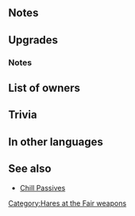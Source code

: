 {{Weapon Infobox
|tagid=SID_フギンの魔卵
|weaponType=Blue Tome
|userVersion1=Weapon
|userVersion2=Gleam
|might=14
|range=2
|effect=Grants Res+3. At start of turn, if unit's HP ≥ 50%, inflicts Atk/Def-5 on foe on the enemy team with the lowest Res through its next action.
|cost=400
|exclusive=Yes
|statModifiers=0,14,0,0,3
|required=Thoron
|SE=se_effect_dime_thunder.flac
|refinePaths=default
|refineSP=400
|refineMedals=500
|refineDews=200
|upgradedEffect=Grants Res+3. At start of turn, if any foes have the highest Atk or Spd on the enemy team, inflicts -7 on those foes' corresponding stat through their next actions. At start of combat, if foe's HP ≥ 75%, grants Atk/Spd+5 to unit during combat.
|tagidExtraSkill1=軽
|effectSkill1=If unit initiates combat or if unit is within 2 spaces of an ally, grants Atk/Spd+5 to unit during combat and reduces damage from foe's first attack by 30%.
|iconSkill1=Huginns Egg W.png
|properties=
}}
==Notes==
{{Penalties}}
{{SelectStat|Res|lowest=1}}
==Upgrades==
{{Weapon Upgrade List}}
===Notes===
{{SelectStat|Atk or Spd}}
{{Temporary buffs}}
{{IfUnitInitiates}}
{{DamagePercentageReduction|name={{St|Huginn's Egg|refine=Skill1}}}}
==List of owners==
{{Skill Hero List}}
==Trivia==
{{NorseMyth|name=Huginn and Muninn|are two ravens that fly throughout the world to bring information to Odin.}}
==In other languages==
{{OtherLanguages
|japanese=フギンの魔卵
|german=Hugins Ei
|spanishEU=Huevo de Hugin
|spanishLA=Huevo de Hugin
|french=Œuf d'Hugin
|italian=Uovo di Huginn
|chineseTW=福金的魔卵
|portuguese=Ovo de Huginn
}}
==See also==
{{See also skills|cond=Description LIKE '%if unit_s HP ≥ 50%inflicts%/%-%through%next action%' OR Description LIKE '%at start of turn%inflicts%highest%through%next action%' AND SCategory='weapon'|columns=3}}
* [[Chill Passives]]
{{Weapons Navbox}}
[[Category:Hares at the Fair weapons]]